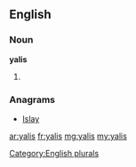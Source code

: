 ==English==

===Noun===
'''yalis'''

# {{plural of|yali}}

===Anagrams===
* [[Islay#English|Islay]]

[[Category:English plurals]]

[[ar:yalis]]
[[fr:yalis]]
[[mg:yalis]]
[[my:yalis]]